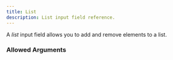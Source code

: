 ---
title: List
description: List input field reference.
---


<InputFieldInfo type={InputFieldType.LIST}></InputFieldInfo>

A _list_ input field allows you to add and remove elements to a list.

### Allowed Arguments

<InputFieldAllowedArguments type={InputFieldType.LIST}></InputFieldAllowedArguments>
